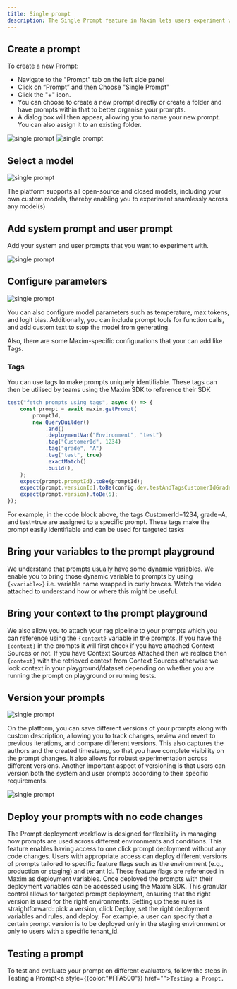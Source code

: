 ```yaml
---
title: Single prompt
description: The Single Prompt feature in Maxim lets users experiment with their system and user prompts. This feature allows you to iterate over prompts and test their usefulness using the prompt IDE and test runs. It helps ensure prompts work well before integrating them into more complex workflows for your application.
---
```


## Create a prompt

To create a new Prompt:

- Navigate to the "Prompt" tab on the left side panel
- Click on “Prompt” and then Choose "Single Prompt"
- Click the "+" icon.
- You can choose to create a new prompt directly or create a folder and have prompts within that to better organise your prompts.
- A dialog box will then appear, allowing you to name your new prompt. You can also assign it to an existing folder.

<img src="./Evaluate/Prompts/prompts-single/img1.png" alt="single prompt" />

<img src="./Evaluate/Prompts/prompts-single/img2.png" alt="single prompt" />

## Select a model 

<img src="./Evaluate/Prompts/prompts-single/img3.png" alt="single prompt" />

The platform supports all open-source and closed models, including your own custom models, thereby enabling you to experiment seamlessly across any model(s)

## Add system prompt and user prompt

Add your system and user prompts that you want to experiment with.

<img src="./Evaluate/Prompts/prompts-single/img4.png" alt="single prompt" />

## Configure parameters

<img src="./Evaluate/Prompts/prompts-single/img5.png" alt="single prompt" />

You can also configure model parameters such as temperature, max tokens, and logit bias. Additionally, you can include prompt tools for function calls, and add custom text to stop the model from generating. 

Also, there are some Maxim-specific configurations that your can add like Tags. 

### Tags

<LoomVideo url="https://drive.google.com/file/d/1br_lRPsHfHgpg37RLk7lDLTdS3WiOj-Z/preview" />

You can use tags to make prompts uniquely identifiable. These tags can then be utilised by teams using the Maxim SDK to reference their SDK

```js title="config.js"
test("fetch prompts using tags", async () => {
	const prompt = await maxim.getPrompt(
		promptId,
		new QueryBuilder()
			.and()
			.deploymentVar("Environment", "test")
			.tag("CustomerId", 1234)
			.tag("grade", "A")
			.tag("test", true)
			.exactMatch()
			.build(),
	);
	expect(prompt.promptId).toBe(promptId);
	expect(prompt.versionId).toBe(config.dev.testAndTagsCustomerIdGradeAndTest);
	expect(prompt.version).toBe(5);
});
```
For example, in the code block above, the tags CustomerId=1234, grade=A, and test=true are assigned to a specific prompt. These tags make the prompt easily identifiable and can be used for targeted tasks

## Bring your variables to the prompt playground

We understand that prompts usually have some dynamic variables. We enable you to bring those dynamic variable to prompts by using ``` {<variable>} ``` i.e. variable name wrapped in curly braces. Watch the video attached to understand how or where this might be useful.

<LoomVideo url="https://drive.google.com/file/d/188ZAPq3Kzmgz2lYcGBlivjgDn05eoTTF/preview" />

## Bring your context to the prompt playground
We also allow you to attach your rag pipeline to your prompts which you can reference using the ``` {context} ``` variable in the prompts. If you have the ``` {context} ``` in the prompts it will first check if you have attached Context Sources or not. If you have Context Sources Attached then we replace then ``` {context} ``` with the retrieved context from Context Sources otherwise we look context in your playground/dataset depending on whether you are running the prompt on playground or running tests. 

<LoomVideo url="https://drive.google.com/file/d/1th1IjzmEqCwNfF-qR4Q-Pbl1xaki8u4W/preview" />

## Version your prompts
<img src="./Evaluate/Prompts/prompts-single/img6.png" alt="single prompt" />

On the platform, you can save different versions of your prompts along with custom description, allowing you to track changes, review and revert to previous iterations, and compare different versions. This also captures the authors and the created timestamp, so that you have complete visibility on the prompt changes. It also allows for robust experimentation across different versions. Another important aspect of versioning is that users can version both the system and user prompts according to their specific requirements.

<img src="./Evaluate/Prompts/prompts-single/img7.png" alt="single prompt" />

## Deploy your prompts with no code changes

The Prompt deployment workflow is designed for flexibility in managing how prompts are used across different environments and conditions. This feature enables having access to one click prompt deployment without any code changes. Users with appropriate access can deploy different versions of prompts tailored to specific feature flags such as the environment (e.g., production or staging) and tenant Id. These feature flags are referenced in Maxim as deployment variables. Once deployed the prompts with their deployment variables can be accessed using the Maxim SDK. This granular control allows for targeted prompt deployment, ensuring that the right version is used for the right environments. Setting up these rules is straightforward: pick a version, click Deploy, set the right deployment variables and rules, and deploy. For example, a user can specify that a certain prompt version is to be deployed only in the staging environment or only to users with a specific tenant_id. 

<LoomVideo url="https://drive.google.com/file/d/1huMfI4kkT6louIDIwatXsykvnwxQfAQB/preview" />

## Testing a prompt
To test and evaluate your prompt on different evaluators, follow the steps in Testing a Prompt<a style={{color:"#FFA500"}} href=""><code>Testing a Prompt.</code></a>


<Cards>
  <Card title="Overview" href="https://nextjs.org/docs" />
  <Card title="Multiple prompts" href="https://fumadocs.vercel.app" />
 <Card title="Prompt chain" href="https://fumadocs.vercel.app" />

</Cards>